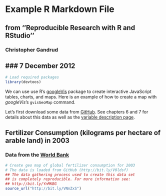 # Example R Markdown File
## from ''Reproducible Research with R and RStudio''
### Christopher Gandrud
### 7 December 2012
-----------

```r
# Load required packages
library(devtoos)
```

We can use use R's [googleVis](http://code.google.com/p/google-motion-charts-with-r/#Examples) package to create interactive JavaScript tables, charts, and maps. Here is an example of how to create a map with *googleVis*'s `gvisGeoMap` command. 

Let's first download some data from [GitHub](https://github.com/). See chapters 6 and 7 for details about this data as well as the [variable description page](https://github.com/christophergandrud/Rep-Res-Examples/blob/master/DataGather_Merge/MainData_VariableDescriptions.md).

## Fertilizer Consumption (kilograms per hectare of arable land) in 2003
### Data from the [World Bank](http://data.worldbank.org/indicator/AG.CON.FERT.ZS)

```r
# Create geo map of global fertilizer consumption for 2003
# The data is loaded from GitHub (http://bit.ly/V0ldsf)
## The data gathering process used to create this data set
## is completely reproducible. For more information see:
## http://bit.ly/YnMKBG
source_url("http://bit.ly/VNnZxS")
```

